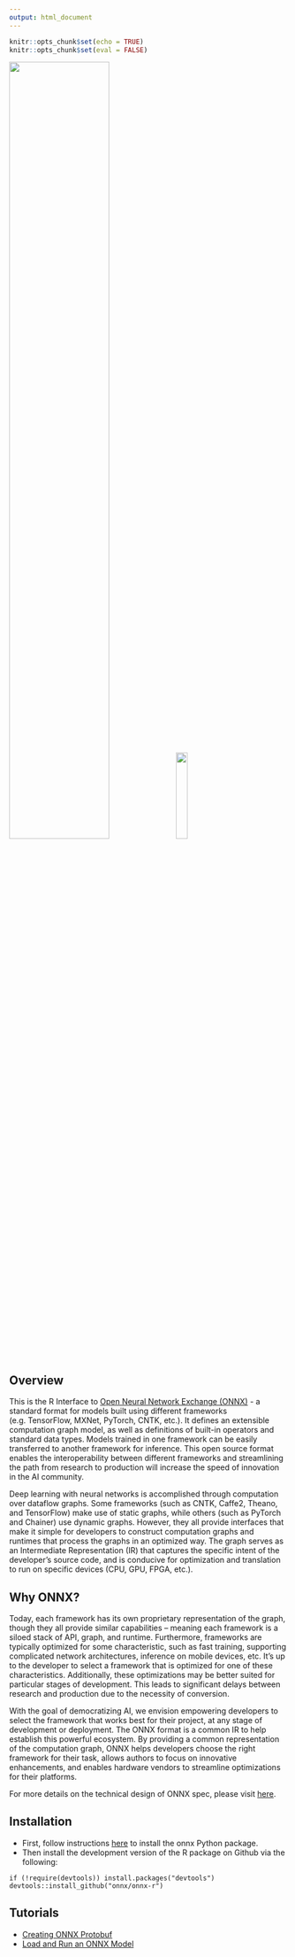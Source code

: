 ```yaml
---
output: html_document
---
```



```r
knitr::opts_chunk$set(echo = TRUE)
knitr::opts_chunk$set(eval = FALSE)
```


<p align="left"><img width="60%" src="vignettes/imgs/ONNX_logo_main.png"/><img width="20%" src="vignettes/imgs/Rlogo.png"/></p>


## Overview

This is the R Interface to [Open Neural Network Exchange (ONNX)](https://onnx.ai/) - a standard format for models built using different frameworks (e.g. TensorFlow, MXNet, PyTorch, CNTK, etc.). It defines an extensible computation graph model, as well as definitions of built-in operators and standard data types. Models trained in one framework can be easily transferred to another framework for inference. This open source format enables the interoperability between different frameworks and streamlining the path from research to production will increase the speed of innovation in the AI community.

Deep learning with neural networks is accomplished through computation over dataflow graphs. Some frameworks (such as CNTK, Caffe2, Theano, and TensorFlow) make use of static graphs, while others (such as PyTorch and Chainer) use dynamic graphs. However, they all provide interfaces that make it simple for developers to construct computation graphs and runtimes that process the graphs in an optimized way. The graph serves as an Intermediate Representation (IR) that captures the specific intent of the developer's source code, and is conducive for optimization and translation to run on specific devices (CPU, GPU, FPGA, etc.).

## Why ONNX?

Today, each framework has its own proprietary representation of the graph, though they all provide similar capabilities – meaning each framework is a siloed stack of API, graph, and runtime. Furthermore, frameworks are typically optimized for some characteristic, such as fast training, supporting complicated network architectures, inference on mobile devices, etc. It's up to the developer to select a framework that is optimized for one of these characteristics. Additionally, these optimizations may be better suited for particular stages of development. This leads to significant delays between research and production due to the necessity of conversion.

With the goal of democratizing AI, we envision empowering developers to select the framework that works best for their project, at any stage of development or deployment. The ONNX format is a common IR to help establish this powerful ecosystem. By providing a common representation of the computation graph, ONNX helps developers choose the right framework for their task, allows authors to focus on innovative enhancements, and enables hardware vendors to streamline optimizations for their platforms.

For more details on the technical design of ONNX spec, please visit [here](https://github.com/onnx/onnx#learn-about-onnx-spec).

## Installation

* First, follow instructions [here](https://github.com/onnx/onnx#installation) to install the onnx Python package.
* Then install the development version of the R package on Github via the following:

```
if (!require(devtools)) install.packages("devtools")
devtools::install_github("onnx/onnx-r")
```

## Tutorials

* [Creating ONNX Protobuf](articles/protobufs.html)
* [Load and Run an ONNX Model](articles/onnx_model_zoo.html)
